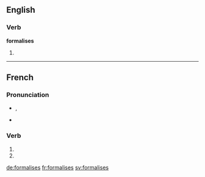 {{also|formalisés}}
==English==

===Verb===
'''formalises'''

# {{third-person singular of|formalise}}

----

==French==

===Pronunciation===
* {{IPA|lang=fr|/fɔʁ.ma.liz/}}, {{X-SAMPA|/fOR.ma.liz/|lang=fr}}
* {{homophones|lang=fr|formalise|formalisent}}

===Verb===
{{fr-verb-form}}

# {{conjugation of|formaliser||2|s|pres|ind|lang=fr}}
# {{conjugation of|formaliser||2|s|pres|sub|lang=fr}}

[[de:formalises]]
[[fr:formalises]]
[[sv:formalises]]